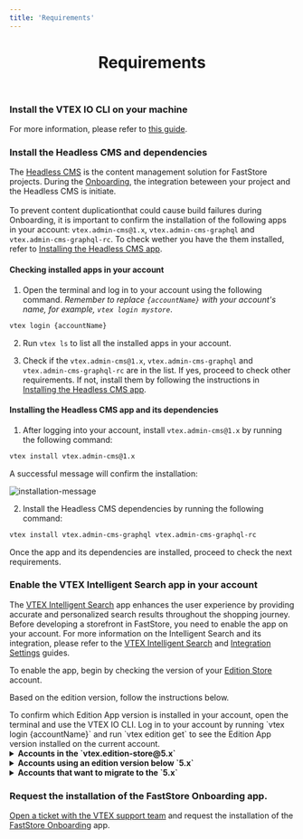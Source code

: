 ```yaml
---
title: 'Requirements'
---
```



<header>

# Requirements

</header>

<Steps>

### Install the VTEX IO CLI on your machine

For more information, please refer to [this guide](https://developers.vtex.com/vtex-developer-docs/docs/vtex-io-documentation-vtex-io-cli-installation-and-command-reference).

### Install the Headless CMS and dependencies

The [Headless CMS](/docs/headless-cms-overview) is the content management solution for FastStore projects. During the [Onboarding](/docs/getting-started/1-faststore-onboarding), 
the integration beteween your project and the Headless CMS is initiate.
<br></br>
To prevent content duplicationthat could cause build failures during Onboarding, it is important to confirm the installation of the following apps in your account: `vtex.admin-cms@1.x`,
`vtex.admin-cms-graphql` and `vtex.admin-cms-graphql-rc`. To check wether you have the them installed, refer to [Installing the Headless CMS app](/docs/getting-started-requirements#installing-the-headless-cms-app).

#### Checking installed apps in your account

1. Open the terminal and log in to your account using the following command. *Remember to replace `{accountName}` with your account's name, for example, `vtex login mystore`*.

 ```bash copy
 vtex login {accountName}
 ```

2. Run `vtex ls` to list all the installed apps in your account.

3. Check if the `vtex.admin-cms@1.x`, `vtex.admin-cms-graphql` and `vtex.admin-cms-graphql-rc` are in the list. 
If yes, proceed to check other requirements. If not, install them by following the instructions in [Installing the Headless CMS app](/docs/getting-started-requirements#installing-the-headless-cms-app-and-its-dependencies).

#### Installing the Headless CMS app and its dependencies
1. After logging into your account, install `vtex.admin-cms@1.x` by running the following command:

```bash copy
vtex install vtex.admin-cms@1.x
```
A successful message will confirm the installation:

![installation-message](https://vtexhelp.vtexassets.com/assets/docs/src/cms-install___7144afabf5a895ba92905926808507b2.png)

2. Install the Headless CMS dependencies by running the following command:

```bash copy
vtex install vtex.admin-cms-graphql vtex.admin-cms-graphql-rc
```
Once the app and its dependencies are installed, proceed to check the next requirements.

### Enable the VTEX Intelligent Search app in your account

The [VTEX Intelligent Search](https://help.vtex.com/tracks/vtex-intelligent-search) app enhances the user experience by providing accurate and personalized search results throughout the shopping journey. 
Before developing a storefront in FastStore, you need to enable the app on your account. For more information on the Intelligent Search and its integration, please refer to the [VTEX Intelligent Search](https://help.vtex.com/tracks/vtex-intelligent-search) and [Integration Settings](https://help.vtex.com/en/tracks/vtex-intelligent-search--19wrbB7nEQcmwzDPl1l4Cb/6wKQgKmu2FT6084BJT7z5V) guides.

To enable the app, begin by checking the version of your [Edition Store](https://developers.vtex.com/docs/guides/vtex-io-documentation-edition-app) account. 

Based on the edition version, follow the instructions below.

<Callout type="info" emoji="ℹ️">
  To confirm which Edition App version is installed in your account, open the terminal and use the VTEX IO CLI. Log in to your account by running `vtex login {accountName}` and run `vtex edition get` to see the Edition App version installed on the current account.
</Callout>

<details>
  <summary>
    <b>Accounts in the `vtex.edition-store@5.x`</b>
  </summary>
  <br></br>
  <p>
    If your account is using the `vtex.edition-store@5.x` major, the VTEX Intelligent Search app is already included, and you need to integrate the app via VTEX Admin. 
    <br></br>
    To integrate the VTEX Intelligent Search, go to the VTEX Admin and access **Store Settings > Intelligent Search > Integrations** and click on `START INTEGRATION`. 
  </p>
  <br></br>
</details>

<details>
  <summary>
    <b>Accounts using an edition version below `5.x`</b>
  </summary>
  <br></br>
  <p>
    1. In the VTEX IO CLI, log in to your VTEX account by running `vtex login {accountName}`. *Remember to replace the value between brackets with your account name.*

    2. If the VTEX Intelligent Search app is not installed in your account, run the following for Intelligent Search:

        ```bash copy
        vtex install vtex.search-resolver@1.x vtex.admin-search@1.x
        ```
    After successfully installing the app, integrate it by accessing the VTEX Admin, go to **Store Settings > Intelligent Search > Integrations** and click on `START INTEGRATION`. 
  </p>
  <br></br>
</details>

<details>
  <summary>
    <b>Accounts that want to migrate to the `5.x`</b>
  </summary>
   <br></br>
  <p>
    If you are using a different major version and want to migrate, please [open a ticket with VTEX Support](https://help.vtex.com/en/support) and request the installation of the Edition app `vtex.edition-store@5.x`. 
  </p>
  <br></br>
</details>

### Request the installation of the FastStore Onboarding app.

[Open a ticket with the VTEX support team](https://help.vtex.com/support) and request the installation of the [FastStore Onboarding](/docs/getting-started/1-faststore-onboarding/overview) app.

</Steps>